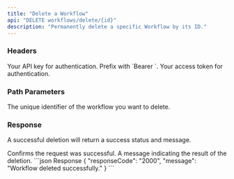```yaml
---
title: "Delete a Workflow"
api: "DELETE workflows/delete/{id}"
description: "Permanently delete a specific Workflow by its ID."
---
```


### Headers

<ParamField header="Authorization" type="string" required>
  Your API key for authentication. Prefix with `Bearer `.
</ParamField>

<ParamField header="x-access-token" type="string" required>
  Your access token for authentication.
</ParamField>

### Path Parameters

<ParamField path="id" type="string" required>
  The unique identifier of the workflow you want to delete.
</ParamField>

### Response

A successful deletion will return a success status and message.

<ResponseField name="status" type="string">
  Confirms the request was successful.
</ResponseField>

<ResponseField name="message" type="string">
  A message indicating the result of the deletion.
</ResponseField>

<ResponseExample>
```json Response
{
  "responseCode": "2000",
  "message": "Workflow deleted successfully."
}
```
</ResponseExample>
